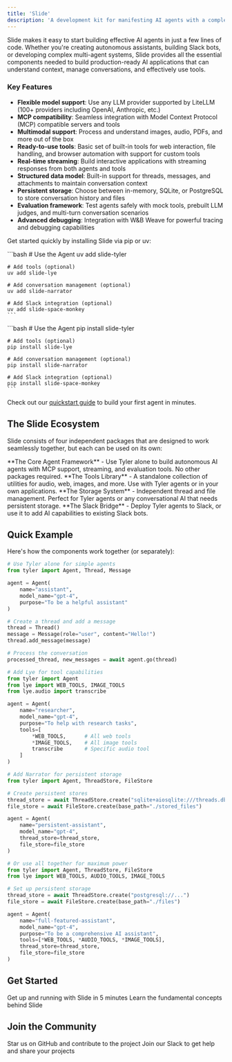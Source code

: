 ```yaml
---
title: 'Slide'
description: 'A development kit for manifesting AI agents with a complete lack of conventional limitations'
---
```


Slide makes it easy to start building effective AI agents in just a few lines of code. Whether you're creating autonomous assistants, building Slack bots, or developing complex multi-agent systems, Slide provides all the essential components needed to build production-ready AI applications that can understand context, manage conversations, and effectively use tools.

### Key Features

- **Flexible model support**: Use any LLM provider supported by LiteLLM (100+ providers including OpenAI, Anthropic, etc.)
- **MCP compatibility**: Seamless integration with Model Context Protocol (MCP) compatible servers and tools
- **Multimodal support**: Process and understand images, audio, PDFs, and more out of the box
- **Ready-to-use tools**: Basic set of built-in tools for web interaction, file handling, and browser automation with support for custom tools
- **Real-time streaming**: Build interactive applications with streaming responses from both agents and tools
- **Structured data model**: Built-in support for threads, messages, and attachments to maintain conversation context
- **Persistent storage**: Choose between in-memory, SQLite, or PostgreSQL to store conversation history and files
- **Evaluation framework**: Test agents safely with mock tools, prebuilt LLM judges, and multi-turn conversation scenarios
- **Advanced debugging**: Integration with W&B Weave for powerful tracing and debugging capabilities

Get started quickly by installing Slide via pip or uv:

<Tabs>
  <Tab title="uv (Recommended)">
    ```bash
    # Use the Agent
    uv add slide-tyler
    
    # Add tools (optional)
    uv add slide-lye
    
    # Add conversation management (optional)
    uv add slide-narrator
    
    # Add Slack integration (optional)
    uv add slide-space-monkey
    ```
  </Tab>
  <Tab title="pip">
    ```bash
    # Use the Agent
    pip install slide-tyler
    
    # Add tools (optional)
    pip install slide-lye
    
    # Add conversation management (optional)
    pip install slide-narrator
    
    # Add Slack integration (optional)
    pip install slide-space-monkey
    ```
  </Tab>
</Tabs>

Check out our [quickstart guide](/quickstart) to build your first agent in minutes.

## The Slide Ecosystem

Slide consists of four independent packages that are designed to work seamlessly together, but each can be used on its own:

<CardGroup cols={2}>
  <Card
    title="Tyler"
    icon="robot"
    href="/packages/tyler/introduction"
  >
    **The Core Agent Framework** - Use Tyler alone to build autonomous AI agents with MCP support, streaming, and evaluation tools. No other packages required.
  </Card>
  <Card
    title="Lye"
    icon="toolbox"
    href="/packages/lye/introduction"
  >
    **The Tools Library** - A standalone collection of utilities for audio, web, images, and more. Use with Tyler agents or in your own applications.
  </Card>
  <Card
    title="Narrator"
    icon="database"
    href="/packages/narrator/introduction"
  >
    **The Storage System** - Independent thread and file management. Perfect for Tyler agents or any conversational AI that needs persistent storage.
  </Card>
  <Card
    title="Space Monkey"
    icon="slack"
    href="/packages/space-monkey/introduction"
  >
    **The Slack Bridge** - Deploy Tyler agents to Slack, or use it to add AI capabilities to existing Slack bots.
  </Card>
</CardGroup>


## Quick Example

Here's how the components work together (or separately):

```python
# Use Tyler alone for simple agents
from tyler import Agent, Thread, Message

agent = Agent(
    name="assistant", 
    model_name="gpt-4",
    purpose="To be a helpful assistant"
)

# Create a thread and add a message
thread = Thread()
message = Message(role="user", content="Hello!")
thread.add_message(message)

# Process the conversation
processed_thread, new_messages = await agent.go(thread)

# Add Lye for tool capabilities
from tyler import Agent
from lye import WEB_TOOLS, IMAGE_TOOLS
from lye.audio import transcribe

agent = Agent(
    name="researcher",
    model_name="gpt-4",
    purpose="To help with research tasks",
    tools=[
        *WEB_TOOLS,      # All web tools
        *IMAGE_TOOLS,    # All image tools
        transcribe       # Specific audio tool
    ]
)

# Add Narrator for persistent storage
from tyler import Agent, ThreadStore, FileStore

# Create persistent stores
thread_store = await ThreadStore.create("sqlite+aiosqlite:///threads.db")
file_store = await FileStore.create(base_path="./stored_files")

agent = Agent(
    name="persistent-assistant",
    model_name="gpt-4",
    thread_store=thread_store,
    file_store=file_store
)

# Or use all together for maximum power
from tyler import Agent, ThreadStore, FileStore
from lye import WEB_TOOLS, AUDIO_TOOLS, IMAGE_TOOLS

# Set up persistent storage
thread_store = await ThreadStore.create("postgresql://...")
file_store = await FileStore.create(base_path="./files")

agent = Agent(
    name="full-featured-assistant",
    model_name="gpt-4",
    purpose="To be a comprehensive AI assistant",
    tools=[*WEB_TOOLS, *AUDIO_TOOLS, *IMAGE_TOOLS],
    thread_store=thread_store,
    file_store=file_store
)
```

## Get Started

<CardGroup cols={2}>
  <Card
    title="Quickstart"
    icon="rocket"
    href="/quickstart"
  >
    Get up and running with Slide in 5 minutes
  </Card>
  <Card
    title="Core Concepts"
    icon="book"
    href="/concepts/agents"
  >
    Learn the fundamental concepts behind Slide
  </Card>
</CardGroup>

## Join the Community

<CardGroup cols={2}>
  <Card
    title="GitHub"
    icon="github"
    href="https://github.com/yourusername/slide"
  >
    Star us on GitHub and contribute to the project
  </Card>
  <Card
    title="Slack Community"
    icon="slack"
    href="https://slide-community.slack.com"
  >
    Join our Slack to get help and share your projects
  </Card>
</CardGroup> 